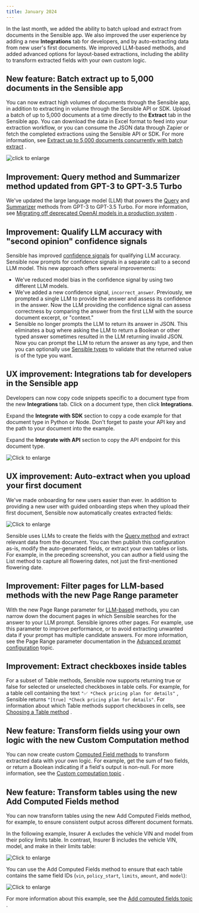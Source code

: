 ```yaml
---
title: January 2024
---
```

In the last month, we added the ability to batch upload and extract from documents in the Sensible app. We also improved the user experience by adding a new **Integrations** tab for developers, and by auto-extracting data from new user's first documents. We improved LLM-based methods, and added advanced options for layout-based extractions, including the ability to transform extracted fields with your own custom logic.

## New feature: Batch extract up to 5,000 documents in the Sensible app
You can now extract high volumes of documents through the Sensible app, in addition to extracting in volume through the Sensible API or SDK. Upload a batch of up to 5,000 documents at a time directly to the **Extract** tab in the Sensible app. You can download the data in Excel format to feed into your extraction workflow, or you can consume the JSON data through Zapier or fetch the completed extractions using the Sensible API or SDK. For more information, see [Extract up to 5,000 documents concurrently with batch extract](https://www.sensible.so/blog/batch-extract-documents)
.

![click to enlarge](https://assets-global.website-files.com/604df93ff02e1e1810361031/658348b4c769fd854b52e225_batchextract-upload.gif)

## Improvement: Query method and Summarizer method updated from GPT-3 to GPT-3.5 Turbo

We've updated the large language model (LLM) that powers the [Query](/senseml-reference/llm-based-methods/query-group)
 and [Summarizer](/senseml-reference/llm-based-methods/summarizer)
 methods from GPT-3 to GPT-3.5 Turbo. For more information, see [Migrating off deprecated OpenAI models in a production system](https://www.sensible.so/blog/migrating-off-deprecated-openai-models-in-a-production-system)
.

## Improvement: Qualify LLM accuracy with "second opinion" confidence signals

Sensible has improved [confidence signals](/best-practices/confidence)
 for qualifying LLM accuracy. Sensible now prompts for confidence signals in a separate call to a second LLM model. This new approach offers several improvements:

*   We've reduced model bias in the confidence signal by using two different LLM models.
*   We've added a new confidence signal, `incorrect_answer`. Previously, we prompted a single LLM to provide the answer and assess its confidence in the answer. Now the LLM providing the confidence signal can assess correctness by comparing the answer from the first LLM with the source document excerpt, or "context."
*   Sensible no longer prompts the LLM to return its answer in JSON. This eliminates a bug where asking the LLM to return a Boolean or other typed answer sometimes resulted in the LLM returning invalid JSON. Now you can prompt the LLM to return the answer as any type, and then you can optionally use [Sensible types](/senseml-reference/field-query-object/types)
     to validate that the returned value is of the type you want.

## UX improvement: Integrations tab for developers in the Sensible app

Developers can now copy code snippets specific to a document type from the new **Integrations** tab. Click on a document type, then click **Integrations**.

Expand the **Integrate with SDK** section to copy a code example for that document type in Python or Node. Don't forget to paste your API key and the path to your document into the example.

Expand the **Integrate with API** section to copy the API endpoint for this document type.

![Click to enlarge](https://raw.githubusercontent.com/sensible-hq/sensible-docs/main/readme-sync/assets/v0/images/final/changelog_jan2024_integration_tab.png)

## UX improvement: Auto-extract when you upload your first document

We've made onboarding for new users easier than ever. In addition to providing a new user with guided onboarding steps when they upload their first document, Sensible now automatically creates extracted fields:

![Click to enlarge](https://raw.githubusercontent.com/sensible-hq/sensible-docs/main/readme-sync/assets/v0/images/final/changelog_jan2024_auto.png)

Sensible uses LLMs to create the fields with the [Query method](/senseml-reference/llm-based-methods/query-group)
 and extract relevant data from the document. You can then publish this configuration as-is, modify the auto-generated fields, or extract your own tables or lists. For example, in the preceding screenshot, you can author a field using the List method to capture all flowering dates, not just the first-mentioned flowering date.

## Improvement: Filter pages for LLM-based methods with the new Page Range parameter

With the new Page Range parameter for [LLM-based](/llm-based-extractions/prompt-tips/index)
 methods, you can narrow down the document pages in which Sensible searches for the answer to your LLM prompt. Sensible ignores other pages. For example, use this parameter to improve performance, or to avoid extracting unwanted data if your prompt has multiple candidate answers. For more information, see the Page Range parameter documentation in the [Advanced prompt configuration](doc:prompt#https://docs.sensible.so/docs/prompt#global-sensible-instruct-parameters)
 topic.

## Improvement: Extract checkboxes inside tables

For a subset of Table methods, Sensible now supports returning true or false for selected or unselected checkboxes in table cells. For example, for a table cell containing the text `"✅ *Check pricing plan for details"` , Sensible returns `"[true] *Check pricing plan for details"`. For information about which Table methods support checkboxes in cells, see [Choosing a Table method](/senseml-reference/concepts/table-methods)
.

## New feature: Transform fields using your own logic with the new Custom Computation method

You can now create custom [Computed Field methods](/senseml-reference/computed-field-methods/index)
 to transform extracted data with your own logic. For example, get the sum of two fields, or return a Boolean indicating if a field's output is non-null. For more information, see the [Custom computation topic](/senseml-reference/advanced-computed-field-methods/custom-computation)
.

## New feature: Transform tables using the new Add Computed Fields method

You can now transform tables using the new Add Computed Fields method, for example, to ensure consistent output across different document formats.

In the following example, Insurer A excludes the vehicle VIN and model from their policy limits table. In contrast, Insurer B includes the vehicle VIN, model, and make in their limits table:

![Click to enlarge](https://raw.githubusercontent.com/sensible-hq/sensible-docs/main/readme-sync/assets/v0/images/final/add_computed_fields_3.png)

You can use the Add Computed Fields method to ensure that each table contains the same field IDs (`vin`, `policy_start`, `limits`, `amount`, and `model`):

![Click to enlarge](https://raw.githubusercontent.com/sensible-hq/sensible-docs/main/readme-sync/assets/v0/images/final/add_computed_fields_2.png)

For more information about this example, see the [Add computed fields topic](/senseml-reference/advanced-computed-field-methods/add-computed-fields#examples)
.
